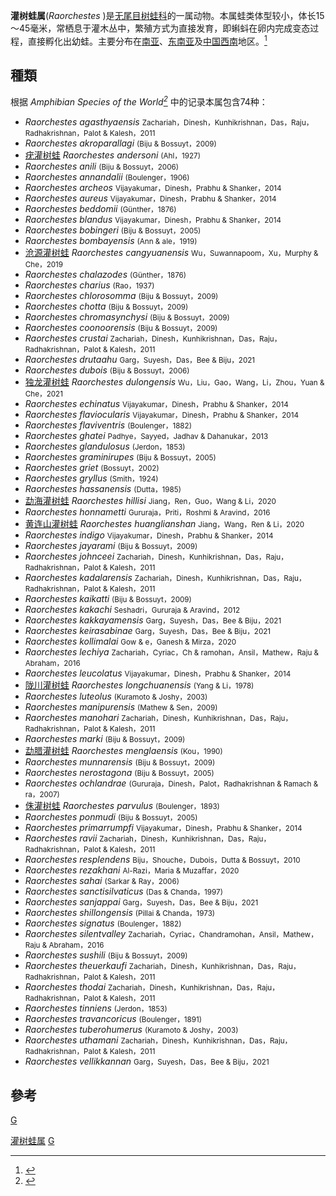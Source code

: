 {{Automatic taxobox
| taxon = Raorchestes 
| authority = Biju, Shouche, Dubois, Dutta, and Bossuyt, 2010
}}

'''灌树蛙属'''(''Raorchestes'' )是[[无尾目|无尾目]][[树蛙科|树蛙科]]的一属动物。本属蛙类体型较小，体长15～45毫米，常栖息于灌木丛中，繁殖方式为直接发育，即蝌蚪在卵内完成变态过程，直接孵化出幼蛙。主要分布在[[南亚|南亚]]、[[东南亚|东南亚]]及[[中国西南|中国西南]]地区。<ref>{{cite web |title=成都生物所在灌树蛙属分类学研究中取得进展 |url=https://www.cas.cn/syky/202101/t20210118_4774954.shtml |website=中国科学院 |accessdate=2021-12-22 |archive-date=2021-12-22 |archive-url=https://web.archive.org/web/20211222064737/https://www.cas.cn/syky/202101/t20210118_4774954.shtml |dead-url=no }}</ref>

== 種類 ==
根据 ''Amphibian Species of the World<ref>{{cite web |title=''Raorchestes'' Biju, Shouche, Dubois, Dutta, and Bossuyt, 2010 |url=https://amphibiansoftheworld.amnh.org/Amphibia/Anura/Rhacophoridae/Rhacophorinae/Raorchestes |website=Amphibian Species of the World |accessdate=2021-12-22 |archive-date=2021-11-12 |archive-url=https://web.archive.org/web/20211112122202/https://amphibiansoftheworld.amnh.org/Amphibia/Anura/Rhacophoridae/Rhacophorinae/Raorchestes |dead-url=no }}</ref>'' 中的记录本属包含74种：
* ''Raorchestes agasthyaensis'' <small>Zachariah，Dinesh，Kunhikrishnan，Das，Raju，Radhakrishnan，Palot & Kalesh，2011</small>
* ''Raorchestes akroparallagi'' <small>(Biju & Bossuyt，2009)</small>
*[[疣灌树蛙|疣灌树蛙]] ''Raorchestes andersoni'' <small>(Ahl，1927)</small>
* ''Raorchestes anili'' <small>(Biju & Bossuyt，2006)</small>
* ''Raorchestes annandalii'' <small>(Boulenger，1906)</small>
* ''Raorchestes archeos'' <small>Vijayakumar，Dinesh，Prabhu & Shanker，2014</small>
* ''Raorchestes aureus'' <small>Vijayakumar，Dinesh，Prabhu & Shanker，2014</small>
* ''Raorchestes beddomii'' <small>(Günther，1876)</small>
* ''Raorchestes blandus'' <small>Vijayakumar，Dinesh，Prabhu & Shanker，2014</small>
* ''Raorchestes bobingeri'' <small>(Biju & Bossuyt，2005)</small>
* ''Raorchestes bombayensis'' <small>(Ann & ale，1919)</small>
*[[沧源灌树蛙|沧源灌树蛙]] ''Raorchestes cangyuanensis'' <small>Wu，Suwannapoom，Xu，Murphy & Che，2019</small>
* ''Raorchestes chalazodes'' <small>(Günther，1876)</small>
* ''Raorchestes charius'' <small>(Rao，1937)</small>
* ''Raorchestes chlorosomma'' <small>(Biju & Bossuyt，2009)</small>
* ''Raorchestes chotta'' <small>(Biju & Bossuyt，2009)</small>
* ''Raorchestes chromasynchysi'' <small>(Biju & Bossuyt，2009)</small>
* ''Raorchestes coonoorensis'' <small>(Biju & Bossuyt，2009)</small>
* ''Raorchestes crustai'' <small>Zachariah，Dinesh，Kunhikrishnan，Das，Raju，Radhakrishnan，Palot & Kalesh，2011</small>
* ''Raorchestes drutaahu'' <small>Garg，Suyesh，Das，Bee & Biju，2021</small>
* ''Raorchestes dubois'' <small>(Biju & Bossuyt，2006)</small>
*[[独龙灌树蛙|独龙灌树蛙]] ''Raorchestes dulongensis'' <small>Wu，Liu，Gao，Wang，Li，Zhou，Yuan & Che，2021</small>
* ''Raorchestes echinatus'' <small>Vijayakumar，Dinesh，Prabhu & Shanker，2014</small>
* ''Raorchestes flaviocularis'' <small>Vijayakumar，Dinesh，Prabhu & Shanker，2014</small>
* ''Raorchestes flaviventris'' <small>(Boulenger，1882)</small>
* ''Raorchestes ghatei'' <small>Padhye，Sayyed，Jadhav & Dahanukar，2013</small>
* ''Raorchestes glandulosus'' <small>(Jerdon，1853)</small>
* ''Raorchestes graminirupes'' <small>(Biju & Bossuyt，2005)</small>
* ''Raorchestes griet'' <small>(Bossuyt，2002)</small>
* ''Raorchestes gryllus'' <small>(Smith，1924)</small>
* ''Raorchestes hassanensis'' <small>(Dutta，1985)</small>
*[[勐海灌树蛙|勐海灌树蛙]] ''Raorchestes hillisi'' <small>Jiang，Ren，Guo，Wang & Li，2020</small>
* ''Raorchestes honnametti'' <small>Gururaja，Priti，Roshmi & Aravind，2016</small>
*[[黄连山灌树蛙|黄连山灌树蛙]] ''Raorchestes huanglianshan'' <small>Jiang，Wang，Ren & Li，2020</small>
* ''Raorchestes indigo'' <small>Vijayakumar，Dinesh，Prabhu & Shanker，2014</small>
* ''Raorchestes jayarami'' <small>(Biju & Bossuyt，2009)</small>
* ''Raorchestes johnceei'' <small>Zachariah，Dinesh，Kunhikrishnan，Das，Raju，Radhakrishnan，Palot & Kalesh，2011</small>
* ''Raorchestes kadalarensis'' <small>Zachariah，Dinesh，Kunhikrishnan，Das，Raju，Radhakrishnan，Palot & Kalesh，2011</small>
* ''Raorchestes kaikatti'' <small>(Biju & Bossuyt，2009)</small>
* ''Raorchestes kakachi'' <small>Seshadri，Gururaja & Aravind，2012</small>
* ''Raorchestes kakkayamensis'' <small>Garg，Suyesh，Das，Bee & Biju，2021</small>
* ''Raorchestes keirasabinae'' <small>Garg，Suyesh，Das，Bee & Biju，2021</small>
* ''Raorchestes kollimalai'' <small>Gow & e，Ganesh & Mirza，2020</small>
* ''Raorchestes lechiya'' <small>Zachariah，Cyriac，Ch & ramohan，Ansil，Mathew，Raju & Abraham，2016</small>
* ''Raorchestes leucolatus'' <small>Vijayakumar，Dinesh，Prabhu & Shanker，2014</small>
*[[陇川灌树蛙|陇川灌树蛙]] ''Raorchestes longchuanensis'' <small>(Yang & Li，1978)</small>
* ''Raorchestes luteolus'' <small>(Kuramoto & Joshy，2003)</small>
* ''Raorchestes manipurensis'' <small>(Mathew & Sen，2009)</small>
* ''Raorchestes manohari'' <small>Zachariah，Dinesh，Kunhikrishnan，Das，Raju，Radhakrishnan，Palot & Kalesh，2011</small>
* ''Raorchestes marki'' <small>(Biju & Bossuyt，2009)</small>
*[[勐腊灌树蛙|勐腊灌树蛙]] ''Raorchestes menglaensis'' <small>(Kou，1990)</small>
* ''Raorchestes munnarensis'' <small>(Biju & Bossuyt，2009)</small>
* ''Raorchestes nerostagona'' <small>(Biju & Bossuyt，2005)</small>
* ''Raorchestes ochlandrae'' <small>(Gururaja，Dinesh，Palot，Radhakrishnan & Ramach & ra，2007)</small>
*[[侏灌树蛙|侏灌树蛙]] ''Raorchestes parvulus'' <small>(Boulenger，1893)</small>
* ''Raorchestes ponmudi'' <small>(Biju & Bossuyt，2005)</small>
* ''Raorchestes primarrumpfi'' <small>Vijayakumar，Dinesh，Prabhu & Shanker，2014</small>
* ''Raorchestes ravii'' <small>Zachariah，Dinesh，Kunhikrishnan，Das，Raju，Radhakrishnan，Palot & Kalesh，2011</small>
* ''Raorchestes resplendens'' <small>Biju，Shouche，Dubois，Dutta & Bossuyt，2010</small>
* ''Raorchestes rezakhani'' <small>Al-Razi，Maria & Muzaffar，2020</small>
* ''Raorchestes sahai'' <small>(Sarkar & Ray，2006)</small>
* ''Raorchestes sanctisilvaticus'' <small>(Das & Chanda，1997)</small>
* ''Raorchestes sanjappai'' <small>Garg，Suyesh，Das，Bee & Biju，2021</small>
* ''Raorchestes shillongensis'' <small>(Pillai & Chanda，1973)</small>
* ''Raorchestes signatus'' <small>(Boulenger，1882)</small>
* ''Raorchestes silentvalley'' <small>Zachariah，Cyriac，Chandramohan，Ansil，Mathew，Raju & Abraham，2016</small>
* ''Raorchestes sushili'' <small>(Biju & Bossuyt，2009)</small>
* ''Raorchestes theuerkaufi'' <small>Zachariah，Dinesh，Kunhikrishnan，Das，Raju，Radhakrishnan，Palot & Kalesh，2011</small>
* ''Raorchestes thodai'' <small>Zachariah，Dinesh，Kunhikrishnan，Das，Raju，Radhakrishnan，Palot & Kalesh，2011</small>
* ''Raorchestes tinniens'' <small>(Jerdon，1853)</small>
* ''Raorchestes travancoricus'' <small>(Boulenger，1891)</small>
* ''Raorchestes tuberohumerus'' <small>(Kuramoto & Joshy，2003)</small>
* ''Raorchestes uthamani'' <small>Zachariah，Dinesh，Kunhikrishnan，Das，Raju，Radhakrishnan，Palot & Kalesh，2011</small>
* ''Raorchestes vellikkannan'' <small>Garg，Suyesh，Das，Bee & Biju，2021</small>
== 參考 ==
{{reflist}}

{{taxonbar}}
[[category:树蛙科|G]]
[[Category:灌树蛙属|]]
[[Category:_2010年描述的分类群|G]]